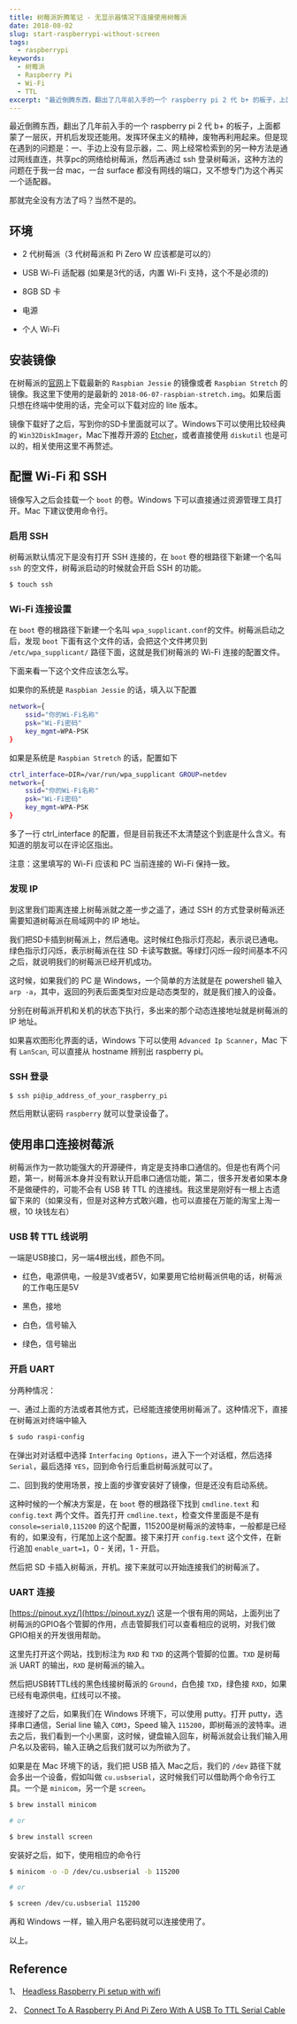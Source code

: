 ```yaml
---
title: 树莓派折腾笔记 - 无显示器情况下连接使用树莓派
date: 2018-08-02
slug: start-raspberrypi-without-screen
tags:
  - raspberrypi
keywords:
  - 树莓派
  - Raspberry Pi
  - Wi-Fi
  - TTL
excerpt: "最近倒腾东西，翻出了几年前入手的一个 raspberry pi 2 代 b+ 的板子，上面都蒙了一层灰，开机后发现还能用。发挥环保主义的精神，废物再利用起来。本文主要讲笔者怎么在没有显示器、不借助网线直连的情况下通过 Wi-Fi 连接以及通过串口连接的方式来连接到树莓派的，记录下来一是方便日后折腾，二来是希望能帮助遇到过同样问题的朋友。"
---
```


最近倒腾东西，翻出了几年前入手的一个 raspberry pi 2 代 b+ 的板子，上面都蒙了一层灰，开机后发现还能用。发挥环保主义的精神，废物再利用起来。但是现在遇到的问题是：一、手边上没有显示器，二、网上经常检索到的另一种方法是通过网线直连，共享pc的网络给树莓派，然后再通过 ssh 登录树莓派，这种方法的问题在于我一台 mac，一台 surface 都没有网线的端口，又不想专门为这个再买一个适配器。

那就完全没有方法了吗？当然不是的。

## 环境

- 2 代树莓派（3 代树莓派和 Pi Zero W 应该都是可以的）

- USB Wi-Fi 适配器 (如果是3代的话，内置 Wi-Fi 支持，这个不是必须的)

- 8GB SD 卡

- 电源

- 个人 Wi-Fi

## 安装镜像

在树莓派的[官网](https://www.raspberrypi.org/downloads/)上下载最新的 `Raspbian Jessie` 的镜像或者 `Raspbian Stretch` 的镜像。我这里下使用的是最新的 `2018-06-07-raspbian-stretch.img`。如果后面只想在终端中使用的话，完全可以下载对应的 lite 版本。

镜像下载好了之后，写到你的SD卡里面就可以了。Windows下可以使用比较经典的 `Win32DiskImager`，Mac下推荐开源的 [Etcher](https://github.com/resin-io/etcher)，或者直接使用 `diskutil` 也是可以的，相关使用这里不再赘述。

## 配置 Wi-Fi 和 SSH

镜像写入之后会挂载一个 `boot` 的卷。Windows 下可以直接通过资源管理工具打开。Mac 下建议使用命令行。

### 启用 SSH

树莓派默认情况下是没有打开 SSH 连接的，在 `boot` 卷的根路径下新建一个名叫 `ssh` 的空文件，树莓派启动的时候就会开启 SSH 的功能。

```bash
$ touch ssh
```

### Wi-Fi 连接设置

在 `boot` 卷的根路径下新建一个名叫 `wpa_supplicant.conf`的文件。树莓派启动之后，发现 `boot` 下面有这个文件的话，会把这个文件拷贝到 `/etc/wpa_supplicant/` 路径下面，这就是我们树莓派的 Wi-Fi 连接的配置文件。

下面来看一下这个文件应该怎么写。

如果你的系统是 `Raspbian Jessie` 的话，填入以下配置

```bash
network={
    ssid="你的Wi-Fi名称"
    psk="Wi-Fi密码"
    key_mgmt=WPA-PSK
}
```

如果是系统是 `Raspbian Stretch` 的话，配置如下

```bash
ctrl_interface=DIR=/var/run/wpa_supplicant GROUP=netdev
network={
    ssid="你的Wi-Fi名称"
    psk="Wi-Fi密码"
    key_mgmt=WPA-PSK
}
```

多了一行 ctrl_interface 的配置，但是目前我还不太清楚这个到底是什么含义。有知道的朋友可以在评论区指出。

注意：这里填写的 Wi-Fi 应该和 PC 当前连接的 Wi-Fi 保持一致。

### 发现 IP

到这里我们距离连接上树莓派就之差一步之遥了，通过 SSH 的方式登录树莓派还需要知道树莓派在局域网中的 IP 地址。

我们把SD卡插到树莓派上，然后通电。这时候红色指示灯亮起，表示说已通电。绿色指示灯闪烁，表示树莓派在往 SD 卡读写数据。等绿灯闪烁一段时间基本不闪之后，就说明我们的树莓派已经开机成功。

这时候，如果我们的 PC 是 Windows，一个简单的方法就是在 powershell 输入 `arp -a`，其中，返回的列表后面类型对应是动态类型的，就是我们接入的设备。

分别在树莓派开机和关机的状态下执行，多出来的那个动态连接地址就是树莓派的 IP 地址。

如果喜欢图形化界面的话，Windows 下可以使用 `Advanced Ip Scanner`，Mac 下有 `LanScan`, 可以直接从 hostname 辨别出 raspberry pi。

### SSH 登录

```bash
$ ssh pi@ip_address_of_your_raspberry_pi
```

然后用默认密码 `raspberry` 就可以登录设备了。

## 使用串口连接树莓派

树莓派作为一款功能强大的开源硬件，肯定是支持串口通信的。但是也有两个问题，第一，树莓派本身并没有默认开启串口通信功能，第二，很多开发者如果本身不是做硬件的，可能不会有 USB 转 TTL 的连接线。我这里是刚好有一根上古遗留下来的（如果没有，但是对这种方式敢兴趣，也可以直接在万能的淘宝上淘一根，10 块钱左右）

### USB 转 TTL 线说明

一端是USB接口，另一端4根出线，颜色不同。

- 红色，电源供电，一般是3V或者5V，如果要用它给树莓派供电的话，树莓派的工作电压是5V

- 黑色，接地

- 白色，信号输入

- 绿色，信号输出

### 开启 UART

分两种情况：

一、通过上面的方法或者其他方式，已经能连接使用树莓派了。这种情况下，直接在树莓派对终端中输入

```bash
$ sudo raspi-config
```

在弹出对对话框中选择 `Interfacing Options`，进入下一个对话框，然后选择 `Serial`，最后选择 `YES`，回到命令行后重启树莓派就可以了。

二、回到我的使用场景，按上面的步骤安装好了镜像，但是还没有启动系统。

这种时候的一个解决方案是，在 `boot` 卷的根路径下找到 `cmdline.text` 和 `config.text` 两个文件。首先打开 `cmdline.text`，检查文件里面是不是有 `console=serial0,115200` 的这个配置，115200是树莓派的波特率，一般都是已经有的，如果没有，行尾加上这个配置。接下来打开 `config.text` 这个文件，在新行追加 `enable_uart=1`，0 - 关闭，1 - 开启。

然后把 SD 卡插入树莓派，开机。接下来就可以开始连接我们的树莓派了。

### UART 连接

[https://pinout.xyz/](https://pinout.xyz/) 这是一个很有用的网站，上面列出了树莓派的GPIO各个管脚的作用，点击管脚我们可以查看相应的说明，对我们做GPIO相关的开发很用帮助。

这里先打开这个网站，找到标注为 `RXD` 和 `TXD` 的这两个管脚的位置。`TXD` 是树莓派 UART 的输出，`RXD` 是树莓派的输入。

然后把USB转TTL线的黑色线接树莓派的 `Ground`，白色接 `TXD`，绿色接 `RXD`，如果已经有电源供电，红线可以不接。

连接好了之后，如果我们在 Windows 环境下，可以使用 putty。打开 putty，选择串口通信，Serial line 输入 `COM3`，Speed 输入 `115200`，即树莓派的波特率。进去之后，我们看到一个小黑窗，这时候，键盘输入回车，树莓派就会让我们输入用户名以及密码，输入正确之后我们就可以为所欲为了。

如果是在 Mac 环境下的话，我们把 USB 插入 Mac之后，我们的 `/dev` 路径下就会多出一个设备，假如叫做 `cu.usbserial`，这时候我们可以借助两个命令行工具。一个是 `minicom`，另一个是 `screen`。

```bash
$ brew install minicom

# or

$ brew install screen
```

安装好之后，如下，使用相应的命令行

```bash
$ minicom -o -D /dev/cu.usbserial -b 115200

# or

$ screen /dev/cu.usbserial 115200
```

再和 Windows 一样，输入用户名密码就可以连接使用了。

以上。

## Reference

1、 [Headless Raspberry Pi setup with wifi](https://styxit.com/2017/03/14/headless-raspberry-setup.html)

2、 [Connect To A Raspberry Pi And Pi Zero With A USB To TTL Serial Cable](https://www.thepolyglotdeveloper.com/2017/02/connect-raspberry-pi-pi-zero-usb-ttl-serial-cable/)
